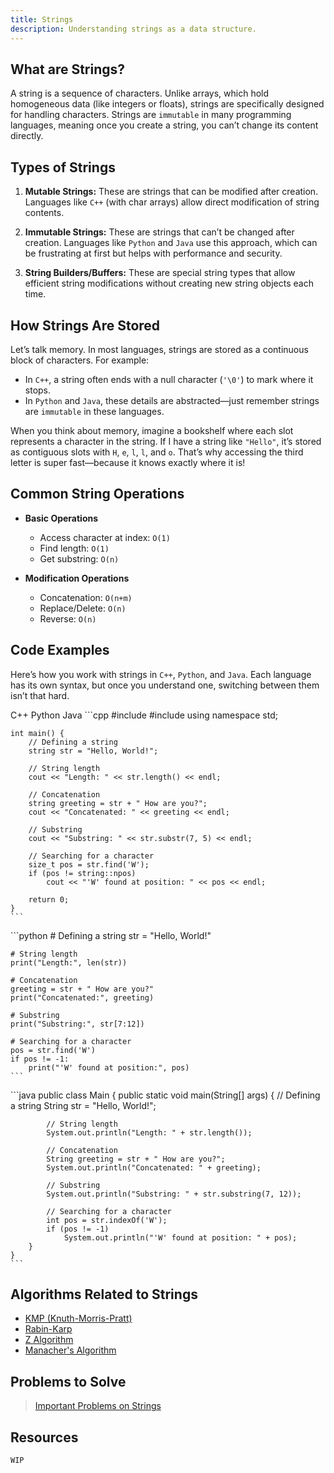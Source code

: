 ```yaml
---
title: Strings
description: Understanding strings as a data structure.
---
```


## <HoverUnderline>What are Strings?</HoverUnderline>

A string is a sequence of characters. Unlike arrays, which hold homogeneous data (like integers or floats), strings are specifically designed for handling characters. Strings are `immutable` in many programming languages, meaning once you create a string, you can’t change its content directly.

## <HoverUnderline>Types of Strings</HoverUnderline>

1. **Mutable Strings:** These are strings that can be modified after creation. Languages like `C++` (with char arrays) allow direct modification of string contents.

2. **Immutable Strings:** These are strings that can’t be changed after creation. Languages like `Python` and `Java` use this approach, which can be frustrating at first but helps with performance and security.

3. **String Builders/Buffers:** These are special string types that allow efficient string modifications without creating new string objects each time.

## <HoverUnderline>How Strings Are Stored</HoverUnderline>

Let’s talk memory. In most languages, strings are stored as a continuous block of characters. For example:
- In `C++`, a string often ends with a null character (`'\0'`) to mark where it stops.
- In `Python` and `Java`, these details are abstracted—just remember strings are `immutable` in these languages.

When you think about memory, imagine a bookshelf where each slot represents a character in the string. If I have a string like `"Hello"`, it’s stored as contiguous slots with `H`, `e`, `l`, `l`, and `o`. That’s why accessing the third letter is super fast—because it knows exactly where it is!

## <HoverUnderline>Common String Operations</HoverUnderline>

- **Basic Operations**
  - Access character at index: `O(1)`
  - Find length: `O(1)`
  - Get substring: `O(n)`

- **Modification Operations**
  - Concatenation: `O(n+m)`
  - Replace/Delete: `O(n)`
  - Reverse: `O(n)`

## <HoverUnderline>Code Examples</HoverUnderline>

Here’s how you work with strings in `C++`, `Python`, and `Java`. Each language has its own syntax, but once you understand one, switching between them isn’t that hard.

<Tabs defaultValue="python" className="pt-5 pb-1">
  <TabsList>
    <TabsTrigger value="cpp">C++</TabsTrigger>
    <TabsTrigger value="python">Python</TabsTrigger>
    <TabsTrigger value="java">Java</TabsTrigger>
  </TabsList>

  <TabsContent value="cpp">
    ```cpp
    #include <iostream>
    #include <string>
    using namespace std;

    int main() {
        // Defining a string
        string str = "Hello, World!";

        // String length
        cout << "Length: " << str.length() << endl;

        // Concatenation
        string greeting = str + " How are you?";
        cout << "Concatenated: " << greeting << endl;

        // Substring
        cout << "Substring: " << str.substr(7, 5) << endl;

        // Searching for a character
        size_t pos = str.find('W');
        if (pos != string::npos)
            cout << "'W' found at position: " << pos << endl;

        return 0;
    }
    ```
  </TabsContent>

  <TabsContent value="python">
    ```python
    # Defining a string
    str = "Hello, World!"

    # String length
    print("Length:", len(str))

    # Concatenation
    greeting = str + " How are you?"
    print("Concatenated:", greeting)

    # Substring
    print("Substring:", str[7:12])

    # Searching for a character
    pos = str.find('W')
    if pos != -1:
        print("'W' found at position:", pos)
    ```
  </TabsContent>

  <TabsContent value="java">
    ```java
    public class Main {
        public static void main(String[] args) {
            // Defining a string
            String str = "Hello, World!";

            // String length
            System.out.println("Length: " + str.length());

            // Concatenation
            String greeting = str + " How are you?";
            System.out.println("Concatenated: " + greeting);

            // Substring
            System.out.println("Substring: " + str.substring(7, 12));

            // Searching for a character
            int pos = str.indexOf('W');
            if (pos != -1)
                System.out.println("'W' found at position: " + pos);
        }
    }
    ```
  </TabsContent>
</Tabs>

## <HoverUnderline>Algorithms Related to Strings</HoverUnderline>

  - [KMP (Knuth-Morris-Pratt)](../algorithms/kmp/)
  - [Rabin-Karp](../algorithms/rabin-karp/)
  - [Z Algorithm](../algorithms/z-algorithm/)
  - [Manacher's Algorithm](../algorithms/manacher/)

## <HoverUnderline>Problems to Solve</HoverUnderline>

> [Important Problems on Strings](https://leetcode.com/problem-list/aknll1u2/)

## <HoverUnderline>Resources</HoverUnderline>

`WIP`